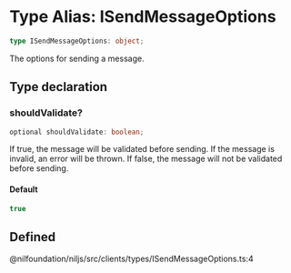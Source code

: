 # Type Alias: ISendMessageOptions

```ts
type ISendMessageOptions: object;
```

The options for sending a message.

## Type declaration

### shouldValidate?

```ts
optional shouldValidate: boolean;
```

If true, the message will be validated before sending.
If the message is invalid, an error will be thrown.
If false, the message will not be validated before sending.

#### Default

```ts
true
```

## Defined  
@nilfoundation/niljs/src/clients/types/ISendMessageOptions.ts:4

